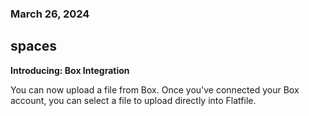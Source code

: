 ### March 26, 2024

## spaces

**Introducing: Box Integration**

You can now upload a file from Box. Once you've connected your Box account, you
can select a file to upload directly into Flatfile.
